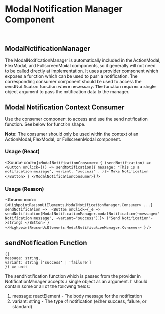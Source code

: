 
<Meta title='reason-ui-elements|ModalNotificationManager' />

# Modal Notification Manager Component
<br/>

## ModalNotificationManager

The ModalNotificationManager is automatically included in the ActionModal, FlexModal, and FullscreenModal components, so it generally will not need to be called directly at implementation. It uses a provider component which exposes a function which can be used to push a notification. The corresponding consumer component should be used to access the sendNotification function where necessary. The function requires a single object argument to pass the notification data to the manager.

## Modal Notification Context Consumer

Use the consumer component to access and use the send notification function. See below for function shape.

**Note:** The consumer should only be used within the context of an ActionModal, FlexModal, or FullscreenModal component.


### Usage (React)

<Source code={`
<ModalNotificationConsumer>
  {
     (sendNotification) =>
      <Button onClick={() => sendNotification({
           message: "This is a notification message",
           variant: "success"
         }
)}>
		Make Notification
</Button>
  }
</ModalNotificationConsumer>
`} />

### Usage (Reason)

<Source code={`<HighpointReasonUiElements.ModalNotificationManager.Consumer>
...{
      sendNotification => 
    <Button onClick={_e => sendNotification(ModalNotificationManager.modalNotification(~message="Notification message", ~variant="success"))}>
("Send Notification"->string)
    </Button>
}
</HighpointReasonUiElements.ModalNotificationManager.Consumer>
`} />

## sendNotification Function

```({
({
message: string, 
variant: string ['success' | 'failure']
}) => unit
```

The sendNotification function which is passed from the provider in NotificationManager accepts a single object as an argument. It should contain some or all of the following fields:

1. message: reactElement - The body message for the notification
2. variant: string - The type of notification (either success, failure, or standard)
